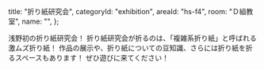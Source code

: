   title: "折り紙研究会",
  categoryId: "exhibition",
  areaId: "hs-f4",
  room: "Ｄ組教室",
  name: "",
};

浅野初の折り紙研究会！
折り紙研究会が折るのは、「複雑系折り紙」と呼ばれる激ムズ折り紙！
作品の展示や、折り紙についての豆知識、さらには折り紙を折るスペースもあります！
ぜひ遊びに来てください！
